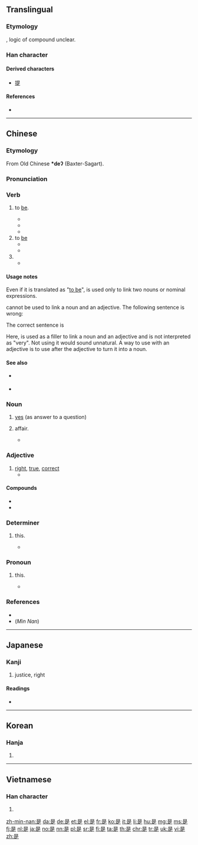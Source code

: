 {{also|昰}}
==Translingual==
{{stroke order|strokes=9}}
{{stroke order|type=animate}}

===Etymology===
{{Han etyl}}
{{Han compound|早|止|ls=ic}}, logic of compound unclear.

===Han character===
{{Han char|rn=72|rad=日|as=05|sn=9|four=60801|canj=AMYO|ids=⿱日⿱一龰}}

====Derived characters====
* [[提]]

====References====
* {{Han ref|kx=0493.260|dkj=13859|dj=0858.060|hdz=21497.050|uh=662F|ud=26159|bh=AC4F|bd=44111}}

----

==Chinese==
{{zh-forms}}

===Etymology===
From Old Chinese '''*deʔ''' (Baxter-Sagart).

===Pronunciation===
{{zh-pron
|m=shì
|c=si6
|h=pfs=shì
|mn=sī
|mc=y
|oc=y
|w=3zr
|ma=zh-shì.ogg
|cat=v,n
}}

===Verb===
{{zh-verb}}

# {{label|zh|Beginning Mandarin|copulative|sort=shi4}} to [[be]].
#* {{zh-usex|泰晤士河 是 ^英國 第二 長 的 河流。|The River Thames '''is''' the second longest river in the UK.}}
#* {{zh-usex|我 '''是''' 老師|I '''am''' a teacher}}
#* {{zh-usex|我 '''是''' 中國人|I '''am''' Chinese.}}
# to [[be]] {{gloss|to occupy a place}}
#* {{zh-usex|到處 都 是|to '''be''' everywhere}}
#* {{zh-usex|房子 前面 是 禾場。|The threshing floor '''is''' in front of the house.}}
# {{non-gloss definition|A syntactic marker for [[emphasis]].}}
#* {{zh-usex|我 是 昨天 買 的 票。|It '''was''' yesterday when I bought the ticket.}}

====Usage notes====
Even if it is translated as "[[be|to be]]", {{lang|zh|是}} is used only to link two nouns or nominal expressions.
: {{zh-usex|我 '''是''' 老師|I '''am''' a teacher}}
: {{zh-usex|泰晤士河 是 ^英國 第二 長 的 河流。|The River Thames '''is''' the second longest river in the UK.}}
{{lang|zh|是}} cannot be used to link a noun and an adjective. The following sentence is wrong:
: {{zh-usex|這 '''是''' 好|*This '''is''' good}}
The correct sentence is
: {{zh-usex|這 '''很''' 好|This '''is (very)''' good}}
Here, {{zh-l|很}} is used as a filler to link a noun and an adjective and is not interpreted as "very". Not using it would sound unnatural.
A way to use {{lang|zh|是}} with an adjective is to use {{zh-l|的}} after the adjective to turn it into a noun.
: {{zh-usex|那 隻 猫 '''是''' 黑 的|This cat is black (This cat is a black one)}}

====See also====
* {{q|Cantonese|Hakka}} {{zh-l|係}}
* {{zh-l|判斷詞}}

===Noun===
{{zh-noun}}

# [[yes]] (as answer to a question)
# {{lb|zh|archaic}} affair.
#* {{zh-usex|共 商 國 是|to discuss national '''affairs'''}}

===Adjective===
{{zh-adj}}

# [[right]], [[true]], [[correct]]
#* {{zh-usex|你 說 得 '''是'''。|What you said is '''right'''.}}

====Compounds====
* {{zh-l|是否}}
* {{zh-l|是非}}

===Determiner===
{{zh-det}}

# {{lb|zh|archaic}} this.
#* {{zh-usex|是日|this day}}

===Pronoun===
{{zh-pronoun}}

# {{lb|zh|archaic}} this.
#* {{zh-usex|是 可 忍 ， 孰 不 可 忍 ？|If '''this''' can be tolerated, what cannot?}}

===References===
* {{cite-web
|url=http://www.mdbg.net/chindict/chindict.php?page=worddict&wdrst=0&wdqb=是
|title=是
|work=MDBG English to Chinese dictionary ( Based on CC-CEDICT )
|language=Mandarin/English
}}
* (''Min Nan'') {{thcwd|5013}}
----

==Japanese==

===Kanji===
{{ja-kanji|grade=c|rs=日05}}

# justice, right

====Readings====
* {{ja-readings|goon=[[ぜ]] (ze)|nanori=[[これ]] (kore), [[すなお]] (sunao), [[ただし]] (tadashi), [[つな]] (tsuna), [[ゆき]] (yuki), [[よし]] (yoshi)|kanon=[[し]] (shi)|kun=[[これ]] (kore), [[この]] (kono), [[ここ]] (koko)}}

----

==Korean==

===Hanja===
{{ko-hanja|hangeul=시|eumhun=바를|rv=|mr=si|y=si}}

# {{defn|lang=ko|sort=日05}}

----

==Vietnamese==

===Han character===
{{vi-hantu|[[thị]]|rs=日05}}

# {{defn|lang=vi|sort=日05}}

[[zh-min-nan:是]]
[[da:是]]
[[de:是]]
[[et:是]]
[[el:是]]
[[fr:是]]
[[ko:是]]
[[it:是]]
[[li:是]]
[[hu:是]]
[[mg:是]]
[[ms:是]]
[[fj:是]]
[[nl:是]]
[[ja:是]]
[[no:是]]
[[nn:是]]
[[pl:是]]
[[sr:是]]
[[fi:是]]
[[ta:是]]
[[th:是]]
[[chr:是]]
[[tr:是]]
[[uk:是]]
[[vi:是]]
[[zh:是]]